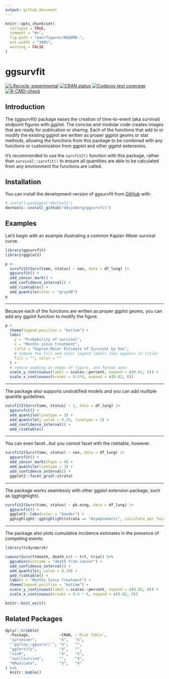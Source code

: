 ```yaml
---
output: github_document
---
```


<!-- README.md is generated from README.Rmd. Please edit that file -->

```r
knitr::opts_chunk$set(
  collapse = TRUE,
  comment = "#>",
  fig.path = "man/figures/README-",
  out.width = "100%",
  warning = FALSE
)
```

# ggsurvfit

<!-- badges: start -->
[![Lifecycle: experimental](https://img.shields.io/badge/lifecycle-experimental-orange.svg)](https://lifecycle.r-lib.org/articles/stages.html#experimental)
[![CRAN status](https://www.r-pkg.org/badges/version/ggsurvfit)](https://CRAN.R-project.org/package=ggsurvfit)
[![Codecov test coverage](https://codecov.io/gh/ddsjoberg/ggsurvfit/branch/main/graph/badge.svg)](https://app.codecov.io/gh/ddsjoberg/ggsurvfit?branch=main)
[![R-CMD-check](https://github.com/ddsjoberg/ggsurvfit/actions/workflows/R-CMD-check.yaml/badge.svg)](https://github.com/ddsjoberg/ggsurvfit/actions/workflows/R-CMD-check.yaml)
<!-- badges: end -->

## Introduction

The {ggsurvfit} package eases the creation of time-to-event (aka survival) endpoint figures with ggplot.
The concise and modular code creates images that are ready for publication or sharing.
Each of the functions that add to or modify the existing ggplot are written as proper ggplot geoms or stat methods, allowing the functions from this package to be combined with any functions or customization from ggplot and other ggplot extensions.

It's recommended to use the `survfit2()` function with this package, rather than `survival::survfit()` to ensure all quantities are able to be calculated from any environment the functions are called.

## Installation

You can install the development version of ggsurvfit from [GitHub](https://github.com/ddsjoberg/ggsurvfit) with:

``` r
# install.packages("devtools")
devtools::install_github("ddsjoberg/ggsurvfit")
```

## Examples

Let's begin with an example illustrating a common Kaplan-Meier survival curve.

```r
library(ggsurvfit)
library(ggplot2)

p <- 
  survfit2(Surv(time, status) ~ sex, data = df_lung) |>
  ggsurvfit() +
  add_censor_mark() +
  add_confidence_interval() +
  add_risktable() +
  add_quantile(color = "gray40")
p
```

<hr>
Because each of the functions are written as proper ggplot geoms, you can add any ggplot function to modify the figure.

```r
p +
  theme(legend.position = "bottom") +
  labs(
    y = "Probability of survival",
    x = "Months since treatment",
    title = "Kaplan-Meier Estimate of Survival by Sex",
    # remove the fill and color legend labels (Sex appears in title)
    fill = "", color = ""
  ) + 
  # reduce padding on edges of figure, and format axes
  scale_y_continuous(label = scales::percent, expand = c(0.01, 0)) +
  scale_x_continuous(breaks = 0:5*6, expand = c(0.02, 0))
```

<hr>
The package also supports unstratified models and you can add multiple quantile guidelines.

```r
survfit2(Surv(time, status) ~ 1, data = df_lung) |>
  ggsurvfit() +
  add_quantile(linetype = 3) +
  add_quantile(y_value = 0.25, linetype = 2) +
  add_confidence_interval() +
  add_risktable()
```

<hr>
You can even facet...but you _cannot_ facet with the risktable, however.

```r
survfit2(Surv(time, status) ~ sex, data = df_lung) |>
  ggsurvfit() +
  add_censor_mark(shape = 4) +
  add_quantile(linetype = 3) +
  add_confidence_interval() +
  ggplot2::facet_grid(~strata)
```

<hr>
The package works seamlessly with other ggplot extension package, such as {gghighlight}.

```r
survfit2(Surv(time, status) ~ ph.ecog, data = df_lung) |> 
  ggsurvfit() +
  ggplot2::labs(color = "Gender") +
  gghighlight::gghighlight(strata == "Asymptomatic", calculate_per_facet = TRUE)
```

<hr>
The package also plots cumulative incidence estimates in the presence of competing events.

```r
library(tidycmprsk)

cuminc(Surv(ttdeath, death_cr) ~ trt, trial) %>%
  ggcuminc(outcome = "death from cancer") +
  add_confidence_interval() +
  add_quantile(y_value = 0.20) +
  add_risktable() +
  labs(x = "Months Since Treatment") +
  theme(legend.position = "bottom") +
  scale_y_continuous(label = scales::percent, expand = c(0.02, 0)) +
  scale_x_continuous(breaks = 0:4 * 6, expand = c(0.02, 0))
```

```r
knitr::knit_exit()
```

## Related Packages

```r
dplyr::tribble(
  ~Package,             ~CRAN, ~`Risk Table`,
  "survminer",          "X",   "X",
  "`galley::ggsurv()`", "X",   "",
  "ggfortify",          "X",   "",
  "visR",               "X",   "X",
  "iwillsurvive",       "",    "X",
  "KMunicate",          "X",   "X"
) %>%
  knitr::kable()
```
